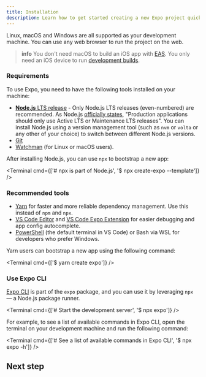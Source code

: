 ```yaml
---
title: Installation
description: Learn how to get started creating a new Expo project quickly and easily using Expo CLI and Expo Go.
---
```



Linux, macOS and Windows are all supported as your development machine. You can use any web browser to run the project on the web.

> **info** You don't need macOS to build an iOS app with [EAS](/eas). You only need an iOS device to run [development builds](/develop/development-builds/introduction/).

### Requirements

To use Expo, you need to have the following tools installed on your machine:

- [**Node.js** LTS release](https://nodejs.org/en/) - Only Node.js LTS releases (even-numbered) are recommended.
  <CALLOUT theme="secondary">
    As Node.js [officially states](https://nodejs.org/en/about/releases/), "Production applications
    should only use Active LTS or Maintenance LTS releases". You can install Node.js using a version
    management tool (such as `nvm` or `volta` or any other of your choice) to switch between
    different Node.js versions.
  </CALLOUT>
- [Git](https://git-scm.com)
- [Watchman](https://facebook.github.io/watchman/docs/install#buildinstall) (for Linux or macOS users).

After installing Node.js, you can use `npx` to bootstrap a new app:

<Terminal cmd={['# npx is part of Node.js', '$ npx create-expo --template']} />

### Recommended tools

- [Yarn](https://classic.yarnpkg.com/en/docs/install) for faster and more reliable dependency management. Use this instead of `npm` and `npx`.
- [VS Code Editor](https://code.visualstudio.com/download) and [VS Code Expo Extension](https://marketplace.visualstudio.com/items?itemName=expo.vscode-expo-tools) for easier debugging and app config autocomplete.
- [PowerShell](https://docs.microsoft.com/en-us/powershell/scripting/install/installing-powershell-core-on-windows) (the default terminal in VS Code) or Bash via WSL for developers who prefer Windows.

Yarn users can bootstrap a new app using the following command:

<Terminal cmd={['$ yarn create expo']} />

### Use Expo CLI

[Expo CLI](/more/expo-cli/) is part of the `expo` package, and you can use it by leveraging `npx` &mdash; a Node.js package runner.

<Terminal cmd={['# Start the development server', '$ npx expo']} />

For example, to see a list of available commands in Expo CLI, open the terminal on your development machine and run the following command:

<Terminal cmd={['# See a list of available commands in Expo CLI', '$ npx expo -h']} />

## Next step

<BoxLink
  title="Expo Go"
  description="Now that Expo CLI is working, in the next step, let's learn about one of the fastest ways to test your project using Expo Go."
  Icon={ExpoGoLogo}
  href="/get-started/expo-go"
/>
